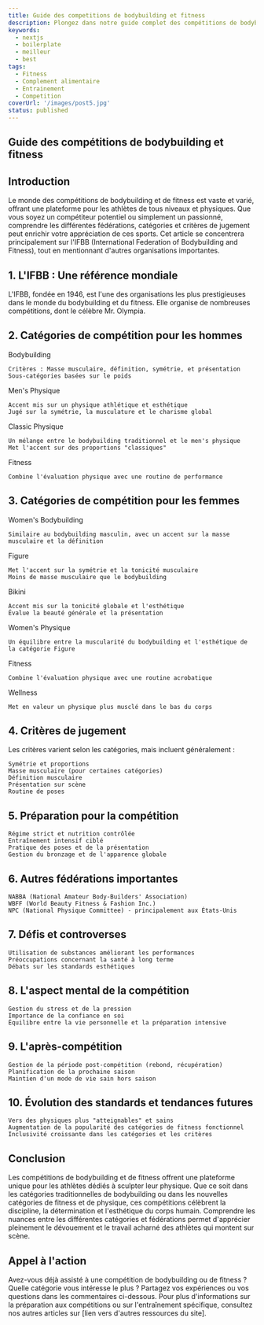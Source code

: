 ```yaml
---
title: Guide des competitions de bodybuilding et fitness 
description: Plongez dans notre guide complet des compétitions de bodybuilding et fitness. Préparation, catégories, règlement et astuces pour briller sur scène. Découvrez tout ce qu'il faut savoir pour réussir dans cet univers exigeant et passionnant
keywords:
  - nextjs
  - boilerplate
  - meilleur
  - best
tags:
  - Fitness
  - Complement alimentaire
  - Entrainement
  - Competition
coverUrl: '/images/post5.jpg'
status: published
---
```


## Guide des compétitions de bodybuilding et fitness

## Introduction

Le monde des compétitions de bodybuilding et de fitness est vaste et varié, offrant une plateforme pour les athlètes de tous niveaux et physiques. Que vous soyez un compétiteur potentiel ou simplement un passionné, comprendre les différentes fédérations, catégories et critères de jugement peut enrichir votre appréciation de ces sports. Cet article se concentrera principalement sur l'IFBB (International Federation of Bodybuilding and Fitness), tout en mentionnant d'autres organisations importantes.
## 1. L'IFBB : Une référence mondiale

L'IFBB, fondée en 1946, est l'une des organisations les plus prestigieuses dans le monde du bodybuilding et du fitness. Elle organise de nombreuses compétitions, dont le célèbre Mr. Olympia.
## 2. Catégories de compétition pour les hommes
Bodybuilding

    Critères : Masse musculaire, définition, symétrie, et présentation
    Sous-catégories basées sur le poids

Men's Physique

    Accent mis sur un physique athlétique et esthétique
    Jugé sur la symétrie, la musculature et le charisme global

Classic Physique

    Un mélange entre le bodybuilding traditionnel et le men's physique
    Met l'accent sur des proportions "classiques"

Fitness

    Combine l'évaluation physique avec une routine de performance

## 3. Catégories de compétition pour les femmes
Women's Bodybuilding

    Similaire au bodybuilding masculin, avec un accent sur la masse musculaire et la définition

Figure

    Met l'accent sur la symétrie et la tonicité musculaire
    Moins de masse musculaire que le bodybuilding

Bikini

    Accent mis sur la tonicité globale et l'esthétique
    Évalue la beauté générale et la présentation

Women's Physique

    Un équilibre entre la muscularité du bodybuilding et l'esthétique de la catégorie Figure

Fitness

    Combine l'évaluation physique avec une routine acrobatique

Wellness

    Met en valeur un physique plus musclé dans le bas du corps

## 4. Critères de jugement

Les critères varient selon les catégories, mais incluent généralement :

    Symétrie et proportions
    Masse musculaire (pour certaines catégories)
    Définition musculaire
    Présentation sur scène
    Routine de poses

## 5. Préparation pour la compétition

    Régime strict et nutrition contrôlée
    Entraînement intensif ciblé
    Pratique des poses et de la présentation
    Gestion du bronzage et de l'apparence globale

## 6. Autres fédérations importantes

    NABBA (National Amateur Body-Builders' Association)
    WBFF (World Beauty Fitness & Fashion Inc.)
    NPC (National Physique Committee) - principalement aux États-Unis

## 7. Défis et controverses

    Utilisation de substances améliorant les performances
    Préoccupations concernant la santé à long terme
    Débats sur les standards esthétiques

## 8. L'aspect mental de la compétition

    Gestion du stress et de la pression
    Importance de la confiance en soi
    Équilibre entre la vie personnelle et la préparation intensive

## 9. L'après-compétition

    Gestion de la période post-compétition (rebond, récupération)
    Planification de la prochaine saison
    Maintien d'un mode de vie sain hors saison

## 10. Évolution des standards et tendances futures

    Vers des physiques plus "atteignables" et sains
    Augmentation de la popularité des catégories de fitness fonctionnel
    Inclusivité croissante dans les catégories et les critères

## Conclusion

Les compétitions de bodybuilding et de fitness offrent une plateforme unique pour les athlètes dédiés à sculpter leur physique. Que ce soit dans les catégories traditionnelles de bodybuilding ou dans les nouvelles catégories de fitness et de physique, ces compétitions célèbrent la discipline, la détermination et l'esthétique du corps humain. Comprendre les nuances entre les différentes catégories et fédérations permet d'apprécier pleinement le dévouement et le travail acharné des athlètes qui montent sur scène.

## Appel à l'action

Avez-vous déjà assisté à une compétition de bodybuilding ou de fitness ? Quelle catégorie vous intéresse le plus ? Partagez vos expériences ou vos questions dans les commentaires ci-dessous. Pour plus d'informations sur la préparation aux compétitions ou sur l'entraînement spécifique, consultez nos autres articles sur [lien vers d'autres ressources du site].

<style jsx>{`
  h1,
  h2,
  p {
    color: white !important;
  }
`}
</style>